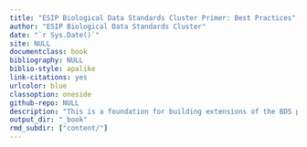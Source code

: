 --- 
title: "ESIP Biological Data Standards Cluster Primer: Best Practices"
author: "ESIP Biological Data Standards Cluster"
date: "`r Sys.Date()`"
site: NULL
documentclass: book
bibliography: NULL
biblio-style: apalike
link-citations: yes
urlcolor: blue
classoption: oneside
github-repo: NULL
description: "This is a foundation for building extensions of the BDS primer in the form of best practice documents."
output_dir: "_book"
rmd_subdir: ["content/"]
---
